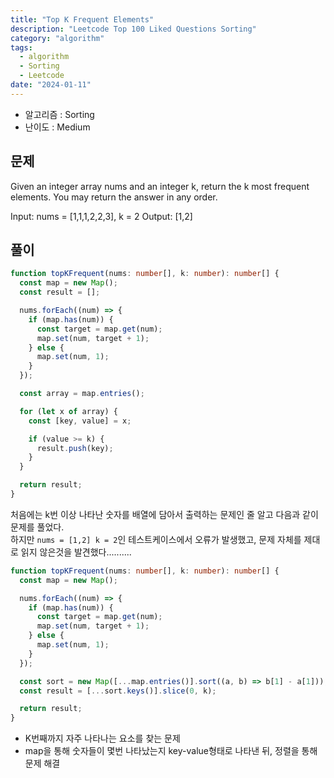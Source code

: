 ```yaml
---
title: "Top K Frequent Elements"
description: "Leetcode Top 100 Liked Questions Sorting"
category: "algorithm"
tags:
  - algorithm
  - Sorting
  - Leetcode
date: "2024-01-11"
---
```


- 알고리즘 : Sorting
- 난이도 : Medium

## 문제

Given an integer array nums and an integer k, return the k most frequent elements. You may return the answer in any order.

Input: nums = [1,1,1,2,2,3], k = 2
Output: [1,2]

## 풀이

```ts
function topKFrequent(nums: number[], k: number): number[] {
  const map = new Map();
  const result = [];

  nums.forEach((num) => {
    if (map.has(num)) {
      const target = map.get(num);
      map.set(num, target + 1);
    } else {
      map.set(num, 1);
    }
  });

  const array = map.entries();

  for (let x of array) {
    const [key, value] = x;

    if (value >= k) {
      result.push(key);
    }
  }

  return result;
}
```

처음에는 k번 이상 나타난 숫자를 배열에 담아서 출력하는 문제인 줄 알고 다음과 같이 문제를 풀었다.  
하지만 `nums = [1,2] k = 2`인 테스트케이스에서 오류가 발생했고, 문제 자체를 제대로 읽지 않은것을 발견했다..........

```ts
function topKFrequent(nums: number[], k: number): number[] {
  const map = new Map();

  nums.forEach((num) => {
    if (map.has(num)) {
      const target = map.get(num);
      map.set(num, target + 1);
    } else {
      map.set(num, 1);
    }
  });

  const sort = new Map([...map.entries()].sort((a, b) => b[1] - a[1]));
  const result = [...sort.keys()].slice(0, k);

  return result;
}
```

- K번째까지 자주 나타나는 요소를 찾는 문제
- map을 통해 숫자들이 몇번 나타났는지 key-value형태로 나타낸 뒤, 정렬을 통해 문제 해결
